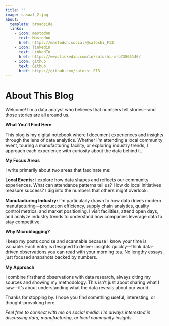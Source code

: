 ```yaml
---
title: ""
image: casual_2.jpg
about:
  template: broadside
  links:
    - icon: mastodon
      text: Mastodon
      href: https://mastodon.social/@satoshi_F13
    - icon: linkedin
      text: LinkedIn
      href: https://www.linkedin.com/in/satoshi-m-b73865146/
    - icon: github
      text: Github
      href: https://github.com/satoshi-F13
---
```


# About This Blog

Welcome! I'm a data analyst who believes that numbers tell stories—and those stories are all around us.

**What You'll Find Here**

This blog is my digital notebook where I document experiences and insights through the lens of data analytics. Whether I'm attending a local community event, touring a manufacturing facility, or exploring industry trends, I approach each experience with curiosity about the data behind it.

**My Focus Areas**

I write primarily about two areas that fascinate me:

**Local Events:** I explore how data shapes and reflects our community experiences. What can attendance patterns tell us? How do local initiatives measure success? I dig into the numbers that others might overlook.

**Manufacturing Industry:** I'm particularly drawn to how data drives modern manufacturing—production efficiency, supply chain analytics, quality control metrics, and market positioning. I visit facilities, attend open days, and analyze industry trends to understand how companies leverage data to stay competitive.

**Why Microblogging?**

I keep my posts concise and scannable because I know your time is valuable. Each entry is designed to deliver insights quickly—think data-driven observations you can read with your morning tea. No lengthy essays, just focused snapshots backed by numbers.

**My Approach**

I combine firsthand observations with data research, always citing my sources and showing my methodology. This isn't just about sharing what I saw—it's about understanding what the data reveals about our world.

Thanks for stopping by. I hope you find something useful, interesting, or thought-provoking here.

*Feel free to connect with me on social media. I'm always interested in discussing data, manufacturing, or local community insights.*
